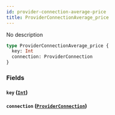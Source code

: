 ```yaml
---
id: provider-connection-average-price
title: ProviderConnectionAverage_price
---
```


No description

```graphql
type ProviderConnectionAverage_price {
  key: Int
  connection: ProviderConnection
}
```

### Fields

#### `key` ([`Int`](/v1/scalars/int))

#### `connection` ([`ProviderConnection`](/v1/objects/provider-connection))
